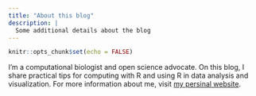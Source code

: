 ```yaml
---
title: "About this blog"
description: |
  Some additional details about the blog
---
```


```r
knitr::opts_chunk$set(echo = FALSE)
```
I'm a computational biologist and open science advocate. On this blog, I share practical tips for computing with R and using R in data analysis and visualization.
For more information about me, visit [my persinal website](https://batool-almarzouq.netlify.app).
